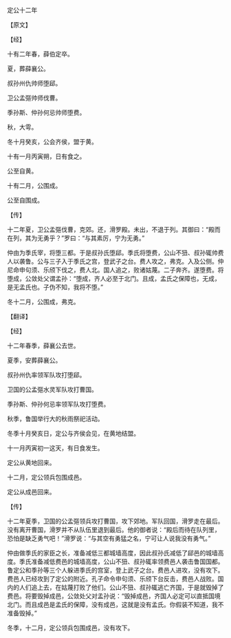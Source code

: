 

定公十二年

【原文】

【经】

十有二年春，薛伯定卒。

夏，葬薛襄公。

叔孙州仇帅师堕郈。

卫公孟彄帅师伐曹。

季孙斯、仲孙何忌帅师堕费。

秋，大雩。

冬十月癸亥，公会齐侯，盟于黄。

十有一月丙寅朔，日有食之。

公至自黄。

十有二月，公围成。

公至自围成。

【传】

十二年夏，卫公孟彄伐曹，克郊。还，滑罗殿。未出，不退于列。其御曰：“殿而在列，其为无勇乎？”罗曰：“与其素厉，宁为无勇。”

仲由为季氏宰，将堕三都。于是叔孙氏堕郈。季氏将堕费，公山不狃、叔孙辄帅费人以袭鲁。公与三子入于季氏之宫，登武子之台。费人攻之，弗克。入及公侧。仲尼命申句须、乐颀下伐之，费人北。国人追之，败诸姑蔑。二子奔齐。遂堕费。将堕成，公敛处父谓孟孙：“堕成，齐人必至于北门。且成，孟氏之保障也，无成，是无孟氏也。子伪不知，我将不堕。”

冬十二月，公围成，弗克。

【翻译】

【经】

十二年春季，薛襄公去世。

夏季，安葬薛襄公。

叔孙州仇率领军队攻打堕郈。

卫国的公孟彄水灵军队攻打曹国。

季孙斯、仲孙何忌率领军队攻打堕费。

秋季，鲁国举行大的秋雨祭祀活动。

冬季十月癸亥日，定公与齐侯会见，在黄地结盟。

十一月丙寅初一这天，有日食发生。

定公从黄地回来。

十二月，定公领兵包围成邑。

定公从成邑回来。

【传】

十二年夏季，卫国的公孟彄领兵攻打曹国，攻下郊地。军队回国，滑罗走在最后。没有离开曹国，滑罗并不从队伍里退到最后。他的御者说：“殿后而待在队列里，恐怕是缺乏勇气吧！”滑罗说：“与其空有勇猛之名，宁可让人说我没有勇气。”

仲由做季氏的家臣之长，准备减低三都城墙高度，因此叔孙氏减低了郈邑的城墙高度。季氏准备减低费邑的城墙高度，公山不狃、叔孙辄率领费邑人袭击鲁国国都。鲁定公和季孙等三个人躲进季氏的宫室，登上武子之台。费邑人进攻，没有攻下。费邑人已经攻到了定公的附近。孔子命令申句须、乐颀下台反击，费邑人战败。国内的人们追上去，在姑蔑打败了他们。公山不狃、叔孙辄逃亡齐国，于是就毁掉了费邑。将要毁掉成邑，公敛处父对孟孙说：“毁掉成邑，齐国人必定可以直抵国境北门。而且成邑是孟氏的保障，没有成邑，这就是没有孟氏。你假装不知道，我不准备毁掉。”

冬季，十二月，定公领兵包围成邑，没有攻下。

